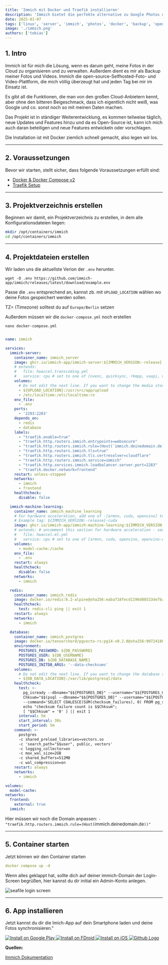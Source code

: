 ```yaml
---
title: 'Immich mit Docker und Traefik installieren'
description: 'Immich bietet die perfekte alternative zu Google Photos oder iCloud.'
date: 2025-01-07
tags: ['linux', 'server', 'immich', 'photos', 'docker', 'backup', 'open-source']
image: './immich.png'
authors: ['tobias']
---
```


## 1. Intro

Immich ist für mich die Lösung, wenn es darum geht, meine Fotos in der Cloud zu organisieren und zu verwalten. 
Außerdem dient es mir als Backup meiner Fotos und Videos. Immich die open-source-Selfhosted-Foto- und Video-Plattform, 
die mich völlig überzeugt hat und jeden Tag bei mir im Einsatz ist. 

Es gibt all die Funktionen, die man von den großen Cloud-Anbietern 
kennt, aber ohne den bitteren Beigeschmack, dass ich eigentlich nicht weiß, was Google und co. sonst noch so mit meinen Daten machen.

Das Projekt ist in ständiger Weiterentwicklung, es kommen teilweise täglich, neue Updates und Features hinzu und da es Open-Source ist, 
kann ich mich auch daran beteiligen und neue Features entwickeln oder vorschlagen. 

Die Installation ist mit Docker ziemlich schnell gemacht, also legen wir los.

---

## 2. Voraussetzungen

Bevor wir starten, stellt sicher, dass folgende Voraussetzungen erfüllt sind:

- [Docker & Docker Compose v2](/blog/server-setup#5-docker-und-docker-compose)
- [Traefik Setup](/blog/traefik)

---

## 3. Projektverzeichnis erstellen

Beginnen wir damit, ein Projektverzeichnis zu erstellen, in dem alle Konfigurationsdateien liegen:

```bash
mkdir /opt/containers/immich
cd /opt/containers/immich
```

---

## 4. Projektdateien erstellen

Wir laden uns die aktuellste Verion der `.env` herunter.

```shell
wget -O .env https://github.com/immich-app/immich/releases/latest/download/example.env
```

Passe die `.env` entsprechend an, kannst zb. mit `UPLOAD_LOCATION` wählen wo deine Fotos gespeichert werden sollen.

 TZ= (Timezone) solltest du auf `Europe/Berlin` setzen

Außerdem müssen wir die `docker-compose.yml` noch erstellen

```shell
nano docker-compose.yml
```

```yaml title="docker-compose.yaml"

name: immich

services:
  immich-server:
    container_name: immich_server
    image: ghcr.io/immich-app/immich-server:${IMMICH_VERSION:-release}
    # extends:
    #   file: hwaccel.transcoding.yml
    #   service: cpu # set to one of [nvenc, quicksync, rkmpp, vaapi, vaapi-wsl] for accelerated transcoding
    volumes:
      # Do not edit the next line. If you want to change the media storage location on your system, edit the value of UPLOAD_LOCATION in the .env file
      - ${UPLOAD_LOCATION}:/usr/src/app/upload
      - /etc/localtime:/etc/localtime:ro
    env_file:
      - .env
    ports:
      - '2283:2283'
    depends_on:
      - redis
      - database
    labels:
      - "traefik.enable=true"
      - "traefik.http.routers.immich.entrypoints=websecure"
      - "traefik.http.routers.immich.rule=(Host(`immich.deinedomain.de`))"
      - "traefik.http.routers.immich.tls=true"
      - "traefik.http.routers.immich.tls.certresolver=cloudflare"
      - "traefik.http.routers.immich.service=immich"
      - "traefik.http.services.immich.loadbalancer.server.port=2283"
      - "traefik.docker.network=frontend"
    restart: unless-stopped
    networks:
      - immich
      - frontend
    healthcheck:
      disable: false

  immich-machine-learning:
    container_name: immich_machine_learning
    # For hardware acceleration, add one of -[armnn, cuda, openvino] to the image tag.
    # Example tag: ${IMMICH_VERSION:-release}-cuda
    image: ghcr.io/immich-app/immich-machine-learning:${IMMICH_VERSION:-release}
    # extends: # uncomment this section for hardware acceleration - see https://immich.app/docs/features/ml-hardware-acceleration
    #   file: hwaccel.ml.yml
    #   service: cpu # set to one of [armnn, cuda, openvino, openvino-wsl] for accelerated inference - use the `-wsl` version for WSL2 where applicable
    volumes:
      - model-cache:/cache
    env_file:
      - .env
    restart: always
    healthcheck:
      disable: false
    networks:
      - immich

  redis:
    container_name: immich_redis
    image: docker.io/redis:6.2-alpine@sha256:eaba718fecd1196d88533de7ba49bf903ad33664a92debb24660a922ecd9cac8
    healthcheck:
      test: redis-cli ping || exit 1
    restart: always
    networks:
      - immich

  database:
    container_name: immich_postgres
    image: docker.io/tensorchord/pgvecto-rs:pg14-v0.2.0@sha256:90724186f0a3517cf6914295b5ab410db9ce23190a2d9d0b9dd6463e3fa298f0
    environment:
      POSTGRES_PASSWORD: ${DB_PASSWORD}
      POSTGRES_USER: ${DB_USERNAME}
      POSTGRES_DB: ${DB_DATABASE_NAME}
      POSTGRES_INITDB_ARGS: '--data-checksums'
    volumes:
      # Do not edit the next line. If you want to change the database storage location on your system, edit the value of DB_DATA_LOCATION in the .env file
      - ${DB_DATA_LOCATION}:/var/lib/postgresql/data
    healthcheck:
      test: >-
        pg_isready --dbname="$${POSTGRES_DB}" --username="$${POSTGRES_USER}" || exit 1;
        Chksum="$$(psql --dbname="$${POSTGRES_DB}" --username="$${POSTGRES_USER}" --tuples-only --no-align
        --command='SELECT COALESCE(SUM(checksum_failures), 0) FROM pg_stat_database')";
        echo "checksum failure count is $$Chksum";
        [ "$$Chksum" = '0' ] || exit 1
      interval: 5m
      start_interval: 30s
      start_period: 5m
    command: >-
      postgres
      -c shared_preload_libraries=vectors.so
      -c 'search_path="$$user", public, vectors'
      -c logging_collector=on
      -c max_wal_size=2GB
      -c shared_buffers=512MB
      -c wal_compression=on
    restart: always
    networks:
      - immich

volumes:
  model-cache:
networks:
  frontend:
    external: true
  immich:

```

Hier müssen wir noch die Domain anpassen: `- "traefik.http.routers.immich.rule=(Host(`immich.deinedomain.de`))"`

 ---

 ## 5. Container starten

Jetzt können wir den Container starten

```yaml
docker compose up -d
```
Wenn alles geklappt hat, sollte dich auf deiner immich-Domain der Login-Screen begrüßen, hier kannst du dir initial ein Admin-Konto anlegen.

![seafile login screen](./immich1.png)

---

## 6. App installieren

Jetzt kannst du dir die Imich-App auf dein Smartphone laden und deine Fotos synchronisieren."
<div style={{ display: 'flex', justifyContent: 'left', gap: '10px' }}>
  <a href="https://play.google.com/store/apps/details?id=app.alextran.immich">
    <img src="https://img.shields.io/badge/Google%20Play-4287F5.svg?style=for-the-badge&logo=google-play&logoColor=white" alt="Install on Google Play" />
  </a>
  <a href="https://f-droid.org/packages/app.alextran.immich/">
    <img src="https://img.shields.io/badge/FDroid-34C759.svg?style=for-the-badge&logo=fdroid&logoColor=fff" alt="Install on FDroid" />
  </a>
  <a href="https://apps.apple.com/us/app/immich/id1613945652">
    <img src="https://img.shields.io/badge/iOS-000000.svg?style=for-the-badge&logo=apple&logoColor=white" alt="Install on iOS" />
  </a>
<a href="https://github.com/immich-app/immich/releases">
  <img src="https://img.shields.io/badge/Github-grey?style=for-the-badge&logo=github" alt="Github Logo" />
</a>
</div>

**Quellen:**

[Immich Dokumentation](https://immich.app/docs/install/docker-compose)